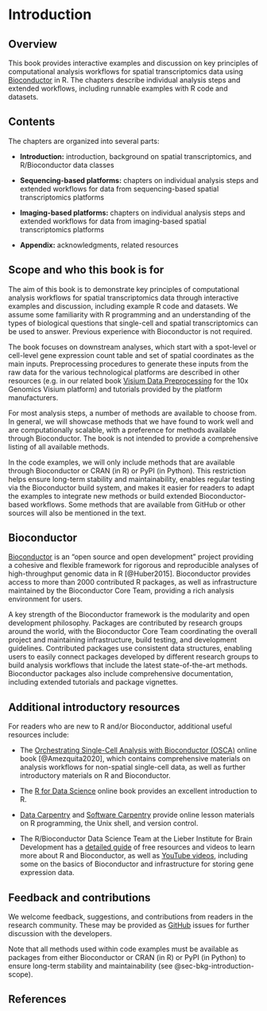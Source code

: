 # Introduction {#sec-bkg-introduction}

## Overview

This book provides interactive examples and discussion on key principles of computational analysis workflows for spatial transcriptomics data using [Bioconductor](http://bioconductor.org/) in R. The chapters describe individual analysis steps and extended workflows, including runnable examples with R code and datasets.


## Contents

The chapters are organized into several parts:

- **Introduction:** introduction, background on spatial transcriptomics, and R/Bioconductor data classes

- **Sequencing-based platforms:** chapters on individual analysis steps and extended workflows for data from sequencing-based spatial transcriptomics platforms

- **Imaging-based platforms:** chapters on individual analysis steps and extended workflows for data from imaging-based spatial transcriptomics platforms

- **Appendix:** acknowledgments, related resources


## Scope and who this book is for {#sec-bkg-introduction-scope}

The aim of this book is to demonstrate key principles of computational analysis workflows for spatial transcriptomics data through interactive examples and discussion, including example R code and datasets. We assume some familiarity with R programming and an understanding of the types of biological questions that single-cell and spatial transcriptomics can be used to answer. Previous experience with Bioconductor is not required.

The book focuses on downstream analyses, which start with a spot-level or cell-level gene expression count table and set of spatial coordinates as the main inputs. Preprocessing procedures to generate these inputs from the raw data for the various technological platforms are described in other resources (e.g. in our related book [Visium Data Preprocessing](https://lmweber.org/Visium-data-preprocessing/) for the 10x Genomics Visium platform) and tutorials provided by the platform manufacturers.

For most analysis steps, a number of methods are available to choose from. In general, we will showcase methods that we have found to work well and are computationally scalable, with a preference for methods available through Bioconductor. The book is not intended to provide a comprehensive listing of all available methods.

In the code examples, we will only include methods that are available through Bioconductor or CRAN (in R) or PyPI (in Python). This restriction helps ensure long-term stability and maintainability, enables regular testing via the Bioconductor build system, and makes it easier for readers to adapt the examples to integrate new methods or build extended Bioconductor-based workflows. Some methods that are available from GitHub or other sources will also be mentioned in the text.


## Bioconductor

[Bioconductor](https://bioconductor.org/) is an "open source and open development" project providing a cohesive and flexible framework for rigorous and reproducible analyses of high-throughput genomic data in R [@Huber2015]. Bioconductor provides access to more than 2000 contributed R packages, as well as infrastructure maintained by the Bioconductor Core Team, providing a rich analysis environment for users.

A key strength of the Bioconductor framework is the modularity and open development philosophy. Packages are contributed by research groups around the world, with the Bioconductor Core Team coordinating the overall project and maintaining infrastructure, build testing, and development guidelines. Contributed packages use consistent data structures, enabling users to easily connect packages developed by different research groups to build analysis workflows that include the latest state-of-the-art methods. Bioconductor packages also include comprehensive documentation, including extended tutorials and package vignettes.


## Additional introductory resources

For readers who are new to R and/or Bioconductor, additional useful resources include:

- The [Orchestrating Single-Cell Analysis with Bioconductor (OSCA)](https://bioconductor.org/books/release/OSCA/) online book [@Amezquita2020], which contains comprehensive materials on analysis workflows for non-spatial single-cell data, as well as further introductory materials on R and Bioconductor.

- The [R for Data Science](https://r4ds.had.co.nz/) online book provides an excellent introduction to R.

- [Data Carpentry](https://datacarpentry.org/) and [Software Carpentry](https://software-carpentry.org/) provide online lesson materials on R programming, the Unix shell, and version control.

- The R/Bioconductor Data Science Team at the Lieber Institute for Brain Development has a [detailed guide](https://lcolladotor.github.io/bioc_team_ds/rbioconductor-data-science-bootcamps.html) of free resources and videos to learn more about R and Bioconductor, as well as [YouTube videos](https://www.youtube.com/c/LeonardoColladoTorres/playlists), including some on the basics of Bioconductor and infrastructure for storing gene expression data.


## Feedback and contributions {#sec-bkg-introduction-feedback}

We welcome feedback, suggestions, and contributions from readers in the research community. These may be provided as [GitHub](https://github.com/lmweber/PrinciplesSTA) issues for further discussion with the developers.

Note that all methods used within code examples must be available as packages from either Bioconductor or CRAN (in R) or PyPI (in Python) to ensure long-term stability and maintainability (see @sec-bkg-introduction-scope).


## References {.unnumbered}
